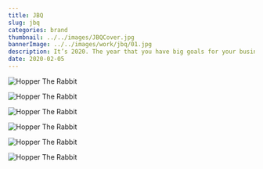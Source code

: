 ```yaml
---
title: JBQ
slug: jbq
categories: brand
thumbnail: ../../images/JBQCover.jpg
bannerImage: ../../images/work/jbq/01.jpg
description: It’s 2020. The year that you have big goals for your business. If your business is brand new, you’re rethinking the logo you or a friend quickly created so you could launch. For more established businesses, you’re wondering if you should go through a rebrand. It seems like a lot of work and hassle, but thinking it would help you in the long run. 
date: 2020-02-05
---
```


![Hopper The Rabbit](../../images/work/jbq/02.jpg)

![Hopper The Rabbit](../../images/work/jbq/03.jpg)

![Hopper The Rabbit](../../images/work/jbq/04.jpg)

![Hopper The Rabbit](../../images/work/jbq/05.jpg)

![Hopper The Rabbit](../../images/work/jbq/06.jpg)

![Hopper The Rabbit](../../images/work/jbq/07.jpg)
